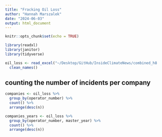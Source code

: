 ```yaml
---
title: "Fracking Oil Loss"
author: "Hannah Marszalek"
date: "2024-06-03"
output: html_document
---
```


```r
knitr::opts_chunk$set(echo = TRUE)
```

```r
library(readxl)
library(janitor)
library(tidyverse)

oil_loss <- read_excel("~/Desktop/GitHub/InsideClimateNews/combined_h8.xlsx") %>% 
  clean_names()
```

## counting the number of incidents per company
```r
companies <- oil_loss %>% 
  group_by(operator_number) %>% 
  count() %>% 
  arrange(desc(n))

companies_years <- oil_loss %>% 
  group_by(operator_number, master_year) %>% 
  count() %>% 
  arrange(desc(n))
```

